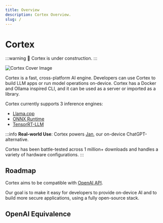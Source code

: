 ```yaml
---
title: Overview
description: Cortex Overview.
slug: /
---
```



# Cortex

:::warning
🚧 Cortex is under construction.
:::

![Cortex Cover Image](/img/docs/cortex-cover.png)

Cortex is a fast, cross-platform AI engine. Developers can use Cortex to build LLM apps or run model operations on-device. Cortex has a Docker and Ollama inspired CLI, and it can be used as a server or imported as a library.

Cortex currently supports 3 inference engines:

- [Llama.cpp](https://github.com/ggerganov/llama.cpp)
- [ONNX Runtime](https://github.com/microsoft/onnxruntime)
- [TensorRT-LLM](https://github.com/NVIDIA/TensorRT-LLM)

:::info
**Real-world Use**: Cortex powers [Jan](https://jan.ai), our on-device ChatGPT-alternative.

Cortex has been battle-tested across 1 million+ downloads and handles a variety of hardware configurations.
:::

## Roadmap

Cortex aims to be compatible with [OpenAI API](https://platform.openai.com/docs/api-reference).

Our goal is to make it easy for developers to provide on-device AI and to build more secure applications, using a fully open-source stack.

## OpenAI Equivalence

<OAICoverage /> 
